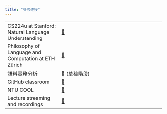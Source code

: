 ```yaml
---
title: "參考連接"
---
```


|                                  |                                                                 |
|----------------------------------|-----------------------------------------------------------------|
|CS224u at Stanford: Natural Language Understanding                | [🔗](https://web.stanford.edu/class/cs224u/)                    |
|Philosophy of Language and Computation at ETH Zürich              | [🔗](https://rycolab.io/classes/phil-f22/)         |
| 語料實務分析                       | [🔗](https://lopentu.github.io/corpus-book/?chap=%E8%AA%9E%E6%96%99%E8%99%95%E7%90%86%E6%96%B9%E6%B3%95%E5%B0%8E%E8%AB%96) (草稿階段) | 
| GitHub classroom                 | [🔗](https://classroom.github.com/classrooms/125784118-2023)                                                                          |
| NTU COOL                         | [🔗](https://cool.ntu.edu.tw/courses/26422)                                                                        |
| Lecture streaming and recordings | [🔗]()                                                                                                                    |
